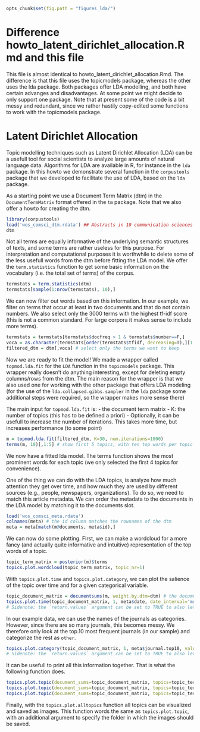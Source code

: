 ```r
opts_chunk$set(fig.path = "figures_lda/")
```

Difference howto_latent_dirichlet_allocation.Rmd and this file
========================================================
This file is almost identical to howto_latent_dirichlet_allocation.Rmd.
The difference is that this file uses the topicmodels package, whereas the other uses the lda package.
Both packages offer LDA modelling, and both have certain advanges and disadvantages.
At some point we might decide to only support one package.
Note that at present some of the code is a bit messy and redundant, since we rather hastily copy-edited some functions to work with the topicmodels package.


Latent Dirichlet Allocation
========================================================

Topic modelling techniques such as Latent Dirichlet Allocation (LDA) can be a usefull tool for social scientists to analyze large amounts of natural language data. Algorithms for LDA are available in R, for instance in the `lda` package. In this howto we demonstrate several function in the `corpustools` package that we developed to facilitate the use of LDA, based on the `lda` package.

As a starting point we use a Document Term Matrix (dtm) in the `DocumentTermMatrix` format offered in the `tm` package. Note that we also offer a howto for creating the dtm. 

```r
library(corpustools)
load('wos_comsci_dtm.rdata') ## Abstracts in 10 communication sciences journals from Web of Science, with 'social network' as a topic, from 2000 till 2010
dtm
```

Not all terms are equally informative of the underlying semantic structures of texts, and some terms are rather useless for this purpose. For interpretation and computational purposes it is worthwhile to delete some of the less usefull words from the dtm before fitting the LDA model. We offer the `term.statistics` function to get some basic information on the vocabulary (i.e. the total set of terms) of the corpus.

```r
termstats = term.statistics(dtm)
termstats[sample(1:nrow(termstats), 10),]
```

We can now filter out words based on this information. In our example, we filter on terms that occur at least in two documents and that do not contain numbers. We also select only the 3000 terms with the highest tf-idf score (this is not a common standard. For large corpora it makes sense to include more terms). 

```r
termstats = termstats[termstats$docfreq > 1 & termstats$number==F,]
voca = as.character(termstats[order(termstats$tfidf, decreasing=T),][1:3000,'term'])
filtered_dtm = dtm[,voca] # select only the terms we want to keep
```

Now we are ready to fit the model! We made a wrapper called `topmod.lda.fit` for the `LDA` function in the `topicmodels` package. This wrapper really doesn't do anything interesting, except for deleting empty columns/rows from the dtm. The main reason for the wrapper is that we also used one for working with the other package that offers LDA modeling (for the use of the `lda.collapsed.gibbs.sampler` in the `lda` package some additional steps were required, so the wrapper makes more sense there)

The main input for `topmod.lda.fit` is:
- the document term matrix
- K: the number of topics (this has to be defined a priori)
- Optionally, it can be usefull to increase the number of iterations. This takes more time, but increases performance (to some point)

```r
m = topmod.lda.fit(filtered_dtm, K=30, num.iterations=1000)
terms(m, 10)[,1:5] # show first 5 topics, with ten top words per topic
```

We now have a fitted lda model. The terms function shows the most prominent words for each topic (we only selected the first 4 topics for convenience). 

One of the thing we can do with the LDA topics, is analyze how much attention they get over time, and how much they are used by different sources (e.g., people, newspapers, organizations). To do so, we need to match this article metadata. We can order the metadata to the documents in the LDA model by matching it to the documents slot.

```r
load('wos_comsci_meta.rdata')
colnames(meta) # the id column matches the rownames of the dtm
meta = meta[match(m@documents, meta$id),]
```

We can now do some plotting. First, we can make a wordcloud for a more fancy (and actually quite informative and intuitive) representation of the top words of a topic.

```r
topic_term_matrix = posterior(m)$terms 
topics.plot.wordcloud(topic_term_matrix, topic_nr=1)
```

With `topics.plot.time` and `topics.plot.category`, we can plot the salience of the topic over time and for a given categorical variable.

```r
topic_document_matrix = documentsums(m, weight.by.dtm=dtm) # the documentsums function extracts a matrix identical to the documentsums slot of the output of the lda.collapsed.gibbs.sampler in the lda package. If the dtm is given in the weight.by.dtm parameter, then word-to-topic assignments are multiplied by the word occurence (which, I believe, is also what the lda package does)
topics.plot.time(topic_document_matrix, 1, meta$date, date_interval='month', value='relative')
# Sidenote: the `return.values` argument can be set to TRUE to also let the function output the values that are plotted.
```

In our example data, we can use the names of the journals as categories. However, since there are so many journals, this becomes messy. We therefore only look at the top.10 most frequent journals (in our sample) and categorize the rest as `other`.

```r
topics.plot.category(topic_document_matrix, 1, meta$journal.top10, value='relative')
# Sidenote: the `return.values` argument can be set to TRUE to also let the function output the values that are plotted.
```

It can be usefull to print all this information together. That is what the following function does.

```r
topics.plot.topic(document_sums=topic_document_matrix, topics=topic_term_matrix, 1, meta$date, meta$journal.top10, date_interval='year', value='relative')
topics.plot.topic(document_sums=topic_document_matrix, topics=topic_term_matrix, 2, meta$date, meta$journal.top10, date_interval='year', value='relative')
topics.plot.topic(document_sums=topic_document_matrix, topics=topic_term_matrix, 10, meta$date, meta$journal.top10, date_interval='year', value='relative')
```

Finally, with the `topics.plot.alltopics` function all topics can be visualized and saved as images. This function words the same as `topics.plot.topic`, with an additional argument to specify the folder in which the images should be saved.

